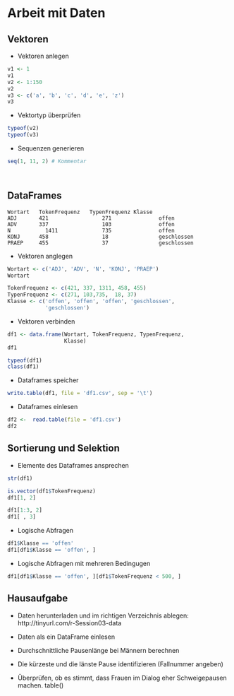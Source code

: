 # Arbeit mit Daten

## Vektoren

* Vektoren anlegen
```r
v1 <- 1
v1
v2 <- 1:150
v2
v3 <- c('a', 'b', 'c', 'd', 'e', 'z')
v3
```

* Vektortyp überprüfen
```r
typeof(v2)
typeof(v3)
```
* Sequenzen generieren
```r
seq(1, 11, 2) # Kommentar
```

```r

```

```r

```


## DataFrames

    Wortart   TokenFrequenz   TypenFrequenz	Klasse
    ADJ	      421		          271		        offen
    ADV       337		          103		        offen
    N	        1411	          735		        offen
    KONJ      458		          18		        geschlossen
    PRAEP     455		          37		        geschlossen


* Vektoren anglegen
```r
Wortart <- c('ADJ', 'ADV', 'N', 'KONJ', 'PRAEP')
Wortart

TokenFrequenz <- c(421, 337, 1311, 458, 455)
TypenFrequenz <- c(271, 103,735,  18, 37)
Klasse <- c('offen', 'offen', 'offen', 'geschlossen',
            'geschlossen')

```

* Vektoren verbinden
```r

df1 <- data.frame(Wortart, TokenFrequenz, TypenFrequenz,
                  Klasse)
df1

typeof(df1)
class(df1)
```

* Dataframes speicher
```r
write.table(df1, file = 'df1.csv', sep = '\t')
```
* Dataframes einlesen
```r
df2 <-  read.table(file = 'df1.csv')
df2
```


## Sortierung und Selektion
* Elemente des Dataframes ansprechen
```r
str(df1)

is.vector(df1$TokenFrequenz)
df1[1, 2]

df1[1:3, 2]
df1[ , 3]
```

* Logische Abfragen
```r
df1$Klasse == 'offen'
df1[df1$Klasse == 'offen', ]
```

* Logische Abfragen mit mehreren Bedingugen
```r
df1[df1$Klasse == 'offen', ][df1$TokenFrequenz < 500, ]
```

## Hausaufgabe
* Daten herunterladen und im richtigen Verzeichnis ablegen:
  http://tinyurl.com/r-Session03-data

* Daten als ein DataFrame einlesen

* Durchschnittliche Pausenlänge bei Männern berechnen

* Die kürzeste und die länste Pause identifizieren (Fallnummer angeben)

* Überprüfen, ob es stimmt, dass Frauen im Dialog eher Schweigepausen machen. table()